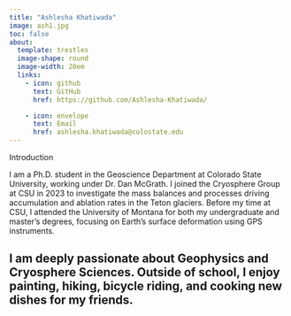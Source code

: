 ```yaml
---
title: "Ashlesha Khatiwada"
image: ash1.jpg
toc: false
about: 
  template: trestles
  image-shape: round
  image-width: 20em
  links:
    - icon: github
      text: GitHub
      href: https://github.com/Ashlesha-Khatiwada/

    - icon: envelope
      text: Email
      href: ashlesha.khatiwada@colostate.edu
---
```


Introduction

I am a Ph.D. student in the Geoscience Department at Colorado State University, working under Dr. Dan McGrath. I joined the Cryosphere Group at CSU in 2023 to investigate the mass balances and processes driving accumulation and ablation rates in the Teton glaciers. Before my time at CSU, I attended the University of Montana for both my undergraduate and master's degrees, focusing on Earth's surface deformation using GPS instruments.

## I am deeply passionate about Geophysics and Cryosphere Sciences. Outside of school, I enjoy painting, hiking, bicycle riding, and cooking new dishes for my friends.
